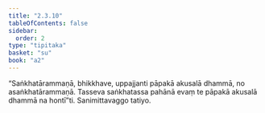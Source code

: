 ```yaml
---
title: "2.3.10"
tableOfContents: false
sidebar:
  order: 2
type: "tipitaka"
basket: "su"
book: "a2"
---
```



<DynamicBreadcrumb />

<Division number="87" book="a2" bookNo="15" page="81">

<Paragraph number="168" book="a2">
“Saṅkhatārammaṇā, bhikkhave, uppajjanti pāpakā akusalā dhammā, no asaṅkhatārammaṇā. Tasseva saṅkhatassa pahānā evaṃ te pāpakā akusalā dhammā na hontī”ti.

</Paragraph>
</Division>

<Paragraph number="169" type="center" book="a2">
Sanimittavaggo tatiyo.
</Paragraph>